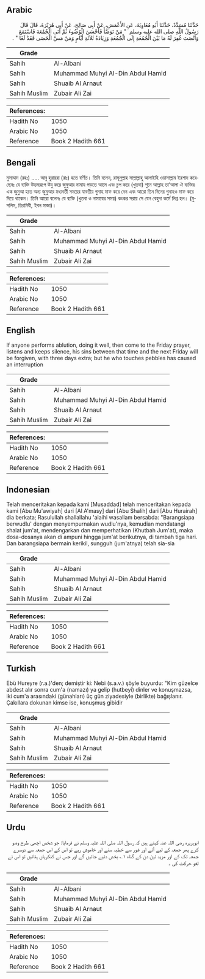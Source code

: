 ## Arabic


<div dir="rtl" lang="ar" style={{fontSize:'larger',backgroundColor:'#f8f9fa',padding:20}}>
حَدَّثَنَا مُسَدَّدٌ، حَدَّثَنَا أَبُو مُعَاوِيَةَ، عَنِ الأَعْمَشِ، عَنْ أَبِي صَالِحٍ، عَنْ أَبِي هُرَيْرَةَ، قَالَ قَالَ رَسُولُ اللَّهِ صلى الله عليه وسلم ‏ "‏ مَنْ تَوَضَّأَ فَأَحْسَنَ الْوُضُوءَ ثُمَّ أَتَى الْجُمُعَةَ فَاسْتَمَعَ وَأَنْصَتَ غُفِرَ لَهُ مَا بَيْنَ الْجُمُعَةِ إِلَى الْجُمُعَةِ وَزِيَادَةُ ثَلاَثَةِ أَيَّامٍ وَمَنْ مَسَّ الْحَصَى فَقَدْ لَغَا ‏"‏ ‏.‏
</div>
<div style={{backgroundColor:'#f8f9fa',padding:20, marginBottom: 10}}><table> <thead> <tr> <th>Grade</th> <th></th> </tr> </thead> <tbody> <tr><td>Sahih</td><td>Al-Albani</td></tr><tr><td>Sahih</td><td>Muhammad Muhyi Al-Din Abdul Hamid</td></tr><tr><td>Sahih</td><td>Shuaib Al Arnaut</td></tr><tr><td>Sahih Muslim</td><td>Zubair Ali Zai</td></tr></tbody></table><table> <thead> <tr> <th>References:</th> <th></th> </tr> </thead> <tbody><tr><td>Hadith No</td><td>1050</td></tr><tr><td>Arabic No</td><td>1050</td></tr><tr><td>Reference</td><td>Book 2 Hadith 661</td></tr></tbody></table></div>

## Bengali


<div dir="ltr" lang="bn" style={{fontSize:'larger',backgroundColor:'#f8f9fa',padding:20}}>
মুসাদ্দাদ (রহঃ) ..... আবু হুরায়রা (রাঃ) হতে বর্ণিত। তিনি বলেন, রাসূলুল্লাহ সাল্লাল্লাহু আলাইহি ওয়াসাল্লাম ইরশাদ করেছেনঃ যে ব্যক্তি উত্তমরূপে উযু করে জুমুআর নামায পড়তে আসে এবং চুপ করে (খুতবা) শুনে আল্লাহ তা’আলা ঐ ব্যক্তির এক জুমুআ হতে অন্য জুমুআর মধ্যবর্তী সময়ের যাবতীয় গুনাহ মাফ করে দেন এবং আরো তিন দিনের গুনাহও মাফ করে দিয়ে থাকেন। তিনি আরো বলেনঃ যে ব্যক্তি (খুতবা ও নামাযের সময়) কংকর সরায় সে যেন বেহুদা কর্মে লিপ্ত হল। (মুসলিম, তিরমিযী, ইবন মাজা)।
</div>
<div style={{backgroundColor:'#f8f9fa',padding:20, marginBottom: 10}}><table> <thead> <tr> <th>Grade</th> <th></th> </tr> </thead> <tbody> <tr><td>Sahih</td><td>Al-Albani</td></tr><tr><td>Sahih</td><td>Muhammad Muhyi Al-Din Abdul Hamid</td></tr><tr><td>Sahih</td><td>Shuaib Al Arnaut</td></tr><tr><td>Sahih Muslim</td><td>Zubair Ali Zai</td></tr></tbody></table><table> <thead> <tr> <th>References:</th> <th></th> </tr> </thead> <tbody><tr><td>Hadith No</td><td>1050</td></tr><tr><td>Arabic No</td><td>1050</td></tr><tr><td>Reference</td><td>Book 2 Hadith 661</td></tr></tbody></table></div>

## English


<div dir="ltr" lang="en" style={{fontSize:'larger',backgroundColor:'#f8f9fa',padding:20}}>
If anyone performs ablution, doing it well, then come to the Friday prayer, listens and keeps silence, his sins between that time and the next Friday will be forgiven, with three days extra; but he who touches pebbles has caused an interruption
</div>
<div style={{backgroundColor:'#f8f9fa',padding:20, marginBottom: 10}}><table> <thead> <tr> <th>Grade</th> <th></th> </tr> </thead> <tbody> <tr><td>Sahih</td><td>Al-Albani</td></tr><tr><td>Sahih</td><td>Muhammad Muhyi Al-Din Abdul Hamid</td></tr><tr><td>Sahih</td><td>Shuaib Al Arnaut</td></tr><tr><td>Sahih Muslim</td><td>Zubair Ali Zai</td></tr></tbody></table><table> <thead> <tr> <th>References:</th> <th></th> </tr> </thead> <tbody><tr><td>Hadith No</td><td>1050</td></tr><tr><td>Arabic No</td><td>1050</td></tr><tr><td>Reference</td><td>Book 2 Hadith 661</td></tr></tbody></table></div>

## Indonesian


<div dir="ltr" lang="id" style={{fontSize:'larger',backgroundColor:'#f8f9fa',padding:20}}>
Telah menceritakan kepada kami [Musaddad] telah menceritakan kepada kami [Abu Mu'awiyah] dari [Al A'masy] dari [Abu Shalih] dari [Abu Hurairah] dia berkata; Rasulullah shallallahu 'alaihi wasallam bersabda: "Barangsiapa berwudlu' dengan menyempurnakan wudlu'nya, kemudian mendatangi shalat jum'at, mendengarkan dan memperhatikan (Khutbah Jum'at), maka dosa-dosanya akan di ampuni hingga jum'at berikutnya, di tambah tiga hari. Dan barangsiapa bermain kerikil, sungguh (jum'atnya) telah sia-sia
</div>
<div style={{backgroundColor:'#f8f9fa',padding:20, marginBottom: 10}}><table> <thead> <tr> <th>Grade</th> <th></th> </tr> </thead> <tbody> <tr><td>Sahih</td><td>Al-Albani</td></tr><tr><td>Sahih</td><td>Muhammad Muhyi Al-Din Abdul Hamid</td></tr><tr><td>Sahih</td><td>Shuaib Al Arnaut</td></tr><tr><td>Sahih Muslim</td><td>Zubair Ali Zai</td></tr></tbody></table><table> <thead> <tr> <th>References:</th> <th></th> </tr> </thead> <tbody><tr><td>Hadith No</td><td>1050</td></tr><tr><td>Arabic No</td><td>1050</td></tr><tr><td>Reference</td><td>Book 2 Hadith 661</td></tr></tbody></table></div>

## Turkish


<div dir="ltr" lang="tr" style={{fontSize:'larger',backgroundColor:'#f8f9fa',padding:20}}>
Ebü Hureyre (r.a.)'den; demiştir ki: Nebi (s.a.v.) şöy­le buyurdu: "Kim güzelce abdest alır sonra cum'a (namazı) ya gelip (hutbeyi) dinler ve konuşmazsa, iki cum'a arasındaki (günahları) üç gün ziyadesiyle (birlikte) bağışlanır. Çakıllara dokunan kimse ise, konuşmuş gibidir
</div>
<div style={{backgroundColor:'#f8f9fa',padding:20, marginBottom: 10}}><table> <thead> <tr> <th>Grade</th> <th></th> </tr> </thead> <tbody> <tr><td>Sahih</td><td>Al-Albani</td></tr><tr><td>Sahih</td><td>Muhammad Muhyi Al-Din Abdul Hamid</td></tr><tr><td>Sahih</td><td>Shuaib Al Arnaut</td></tr><tr><td>Sahih Muslim</td><td>Zubair Ali Zai</td></tr></tbody></table><table> <thead> <tr> <th>References:</th> <th></th> </tr> </thead> <tbody><tr><td>Hadith No</td><td>1050</td></tr><tr><td>Arabic No</td><td>1050</td></tr><tr><td>Reference</td><td>Book 2 Hadith 661</td></tr></tbody></table></div>

## Urdu


<div dir="rtl" lang="ur" style={{fontSize:'larger',backgroundColor:'#f8f9fa',padding:20}}>
ابوہریرہ رضی اللہ عنہ کہتے ہیں کہ رسول اللہ صلی اللہ علیہ وسلم نے فرمایا: جو شخص اچھی طرح وضو کرے پھر جمعہ کے لیے آئے اور غور سے خطبہ سنے اور خاموش رہے تو اس کے اس جمعہ سے دوسرے جمعہ تک کے اور مزید تین دن کے گناہ ۱؎ بخش دئیے جائیں گے اور جس نے کنکریاں ہٹائیں تو اس نے لغو حرکت کی ۔
</div>
<div style={{backgroundColor:'#f8f9fa',padding:20, marginBottom: 10}}><table> <thead> <tr> <th>Grade</th> <th></th> </tr> </thead> <tbody> <tr><td>Sahih</td><td>Al-Albani</td></tr><tr><td>Sahih</td><td>Muhammad Muhyi Al-Din Abdul Hamid</td></tr><tr><td>Sahih</td><td>Shuaib Al Arnaut</td></tr><tr><td>Sahih Muslim</td><td>Zubair Ali Zai</td></tr></tbody></table><table> <thead> <tr> <th>References:</th> <th></th> </tr> </thead> <tbody><tr><td>Hadith No</td><td>1050</td></tr><tr><td>Arabic No</td><td>1050</td></tr><tr><td>Reference</td><td>Book 2 Hadith 661</td></tr></tbody></table></div>